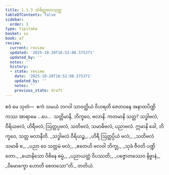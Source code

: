 ```yaml
---
title: 1.1.3 သံခိတ္တဗလသုတ္တ
tableOfContents: false
sidebar:
  order: 3
type: tipitaka
basket: su
book: a7
review:
  current: review
  updated: '2025-10-20T16:52:08.575371'
  updated_by: ''
  notes: ''
  history:
  - state: review
    date: '2025-10-20T16:52:08.575371'
    updated_by: ''
    notes: ''
    previous_state: draft
---
```



<DynamicBreadcrumb />


<ReviewStatus review={frontmatter.review} showDetails={true} />

<HypothesisAnnotation frontmatter={frontmatter} />

<Division number="3" book="a7" e="ch" v="16" p="396">

<Paragraph number="9" book="a7">
ဧဝံ မေ သုတံ—  ဧကံ သမယံ ဘဂဝါ သာဝတ္ထိယံ ဝိဟရတိ ဇေတဝနေ အနာထပိဏ္ဍိကဿ အာရာမေ …ပေ…  သတ္တိမာနိ, ဘိက္ခဝေ, ဗလာနိ. ကတမာနိ သတ္တ? သဒ္ဓါဗလံ, ဝီရိယဗလံ, ဟိရီဗလံ, ဩတ္တပ္ပဗလံ, သတိဗလံ, သမာဓိဗလံ, ပညာဗလံ. ဣမာနိ ခေါ, ဘိက္ခဝေ, သတ္တ ဗလာနီတိ.
</Paragraph>

<Paragraph number="10" type="verses" book="a7">
_သဒ္ဓါဗလံ ဝီရိယဉ္စ,_  
_ဟိရီ ဩတ္တပ္ပိယံ ဗလံ;_  
_သတိဗလံ သမာဓိ စ,_  
_ပညာ ဝေ သတ္တမံ ဗလံ;_  
_ဧတေဟိ ဗလဝါ ဘိက္ခု,_  
_သုခံ ဇီဝတိ ပဏ္ဍိတော._  

</Paragraph>

<Paragraph number="11" type="verses" book="a7">
_ယောနိသော ဝိစိနေ ဓမ္မံ,_  
_ပညာယတ္ထံ ဝိပဿတိ;_  
_ပဇ္ဇောတဿေဝ နိဗ္ဗာနံ,_  
_ဝိမောက္ခော ဟောတိ စေတသော”တိ._  


</Paragraph>
</Division>

<Paragraph number="12" type="center" book="a7">
တတိယံ.
</Paragraph>